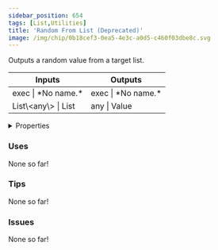 ```yaml
---
sidebar_position: 654
tags: [List,Utilities]
title: 'Random From List (Deprecated)'
image: /img/chip/0b18cef3-0ea5-4e3c-a0d5-c460f03dbe8c.svg
---
```


Outputs a random value from a target list.



<IChip uuid="0b18cef3-0ea5-4e3c-a0d5-c460f03dbe8c"/>

<table><thead><tr><th>Inputs</th><th>Outputs</th></tr></thead><tbody><tr><td>exec | *No name.*</td><td>exec | *No name.*</td></tr><tr><td>List\&lt;any\&gt; | List</td><td>any | Value</td></tr></tbody></table>

<details>
  <summary>Properties</summary>
  <div>
    <div>
    <table>
      <tbody>
        <tr>
          <td>Is beta required?</td>
          <td>No</td>
        </tr>
        <tr>
          <td>Is chip a trolling risk?</td>
          <td>No</td>
        </tr>
        <tr>
          <td>Is chip a role assignment risk?</td>
          <td>No</td>
        </tr>
        <tr>
          <td>Chip UUID</td>
          <td>0b18cef3-0ea5-4e3c-a0d5-c460f03dbe8c</td>
        </tr>
        <tr>
          <td>Room availability</td>
          <td>Available everywhere</td>
        </tr>
      </tbody>
    </table>
    </div>
  </div>
</details>

### Uses

None so far!

### Tips

None so far!

### Issues

None so far!